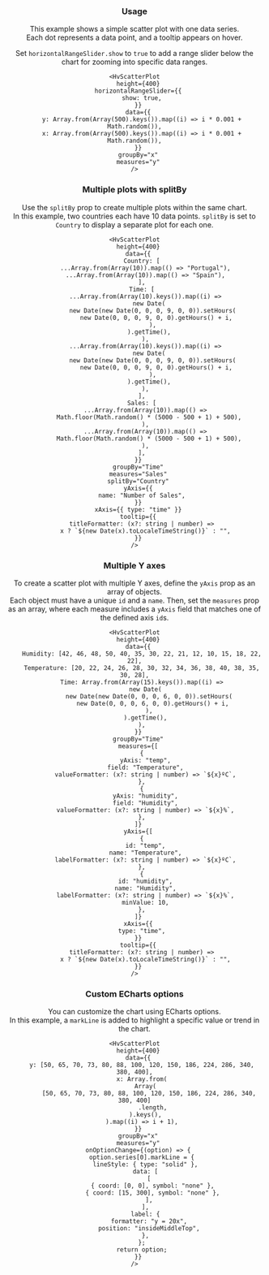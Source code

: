 
<Header
  params={{ name: "ScatterPlot", packageName: "viz", showAllProps: true }}
/>

### Usage

This example shows a simple scatter plot with one data series.  
Each dot represents a data point, and a tooltip appears on hover.

Set `horizontalRangeSlider.show` to `true` to add a range slider below the chart for zooming into specific data ranges.

```tsx live
<HvScatterPlot
  height={400}
  horizontalRangeSlider={{
    show: true,
  }}
  data={{
    y: Array.from(Array(500).keys()).map((i) => i * 0.001 + Math.random()),
    x: Array.from(Array(500).keys()).map((i) => i * 0.001 + Math.random()),
  }}
  groupBy="x"
  measures="y"
/>
```

### Multiple plots with splitBy

Use the `splitBy` prop to create multiple plots within the same chart.  
In this example, two countries each have 10 data points. `splitBy` is set to `Country` to display a separate plot for each one.

```tsx live
<HvScatterPlot
  height={400}
  data={{
    Country: [
      ...Array.from(Array(10)).map(() => "Portugal"),
      ...Array.from(Array(10)).map(() => "Spain"),
    ],
    Time: [
      ...Array.from(Array(10).keys()).map((i) =>
        new Date(
          new Date(new Date(0, 0, 0, 9, 0, 0)).setHours(
            new Date(0, 0, 0, 9, 0, 0).getHours() + i,
          ),
        ).getTime(),
      ),
      ...Array.from(Array(10).keys()).map((i) =>
        new Date(
          new Date(new Date(0, 0, 0, 9, 0, 0)).setHours(
            new Date(0, 0, 0, 9, 0, 0).getHours() + i,
          ),
        ).getTime(),
      ),
    ],
    Sales: [
      ...Array.from(Array(10)).map(() =>
        Math.floor(Math.random() * (5000 - 500 + 1) + 500),
      ),
      ...Array.from(Array(10)).map(() =>
        Math.floor(Math.random() * (5000 - 500 + 1) + 500),
      ),
    ],
  }}
  groupBy="Time"
  measures="Sales"
  splitBy="Country"
  yAxis={{
    name: "Number of Sales",
  }}
  xAxis={{ type: "time" }}
  tooltip={{
    titleFormatter: (x?: string | number) =>
      x ? `${new Date(x).toLocaleTimeString()}` : "",
  }}
/>
```

### Multiple Y axes

To create a scatter plot with multiple Y axes, define the `yAxis` prop as an array of objects.  
Each object must have a unique `id` and a `name`. Then, set the `measures` prop as an array, where each measure includes a `yAxis` field that matches one of the defined axis `id`s.

```tsx live
<HvScatterPlot
  height={400}
  data={{
    Humidity: [42, 46, 48, 50, 40, 35, 30, 22, 21, 12, 10, 15, 18, 22, 22],
    Temperature: [20, 22, 24, 26, 28, 30, 32, 34, 36, 38, 40, 38, 35, 30, 28],
    Time: Array.from(Array(15).keys()).map((i) =>
      new Date(
        new Date(new Date(0, 0, 0, 6, 0, 0)).setHours(
          new Date(0, 0, 0, 6, 0, 0).getHours() + i,
        ),
      ).getTime(),
    ),
  }}
  groupBy="Time"
  measures={[
    {
      yAxis: "temp",
      field: "Temperature",
      valueFormatter: (x?: string | number) => `${x}ºC`,
    },
    {
      yAxis: "humidity",
      field: "Humidity",
      valueFormatter: (x?: string | number) => `${x}%`,
    },
  ]}
  yAxis={[
    {
      id: "temp",
      name: "Temperature",
      labelFormatter: (x?: string | number) => `${x}ºC`,
    },
    {
      id: "humidity",
      name: "Humidity",
      labelFormatter: (x?: string | number) => `${x}%`,
      minValue: 10,
    },
  ]}
  xAxis={{
    type: "time",
  }}
  tooltip={{
    titleFormatter: (x?: string | number) =>
      x ? `${new Date(x).toLocaleTimeString()}` : "",
  }}
/>
```

### Custom ECharts options

You can customize the chart using ECharts options.  
In this example, a `markLine` is added to highlight a specific value or trend in the chart.

```tsx live
<HvScatterPlot
  height={400}
  data={{
    y: [50, 65, 70, 73, 80, 88, 100, 120, 150, 186, 224, 286, 340, 380, 400],
    x: Array.from(
      Array(
        [50, 65, 70, 73, 80, 88, 100, 120, 150, 186, 224, 286, 340, 380, 400]
          .length,
      ).keys(),
    ).map((i) => i + 1),
  }}
  groupBy="x"
  measures="y"
  onOptionChange={(option) => {
    option.series[0].markLine = {
      lineStyle: { type: "solid" },
      data: [
        [
          { coord: [0, 0], symbol: "none" },
          { coord: [15, 300], symbol: "none" },
        ],
      ],
      label: {
        formatter: "y = 20x",
        position: "insideMiddleTop",
      },
    };
    return option;
  }}
/>
```

